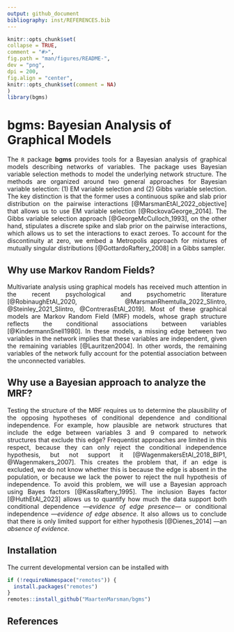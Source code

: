 ```yaml
---
output: github_document
bibliography: inst/REFERENCES.bib
---
```

  
  ```r
knitr::opts_chunk$set(
  collapse = TRUE,
  comment = "#>",
  fig.path = "man/figures/README-",
  dev = "png",
  dpi = 200,
  fig.align = "center",
  knitr::opts_chunk$set(comment = NA)
)
library(bgms)
```

# bgms: Bayesian Analysis of Graphical Models
  
<p style="text-align: justify">The `R` package **bgms** provides tools for a 
Bayesian analysis of graphical models describing networks of variables. The 
package uses Bayesian variable selection methods to model the underlying network 
structure. The methods are organized around two general approaches for Bayesian 
variable selection: (1) EM variable selection and (2) Gibbs variable selection. 
The key distinction is that the former uses a continuous spike and slab prior 
distribution on the pairwise interactions [@MarsmanEtAl_2022_objective] that 
allows us to use EM variable selection [@RockovaGeorge_2014]. The Gibbs variable 
selection approach [@GeorgeMcCulloch_1993], on the other hand, stipulates a 
discrete spike and slab prior on the pairwise interactions, which allows us to 
set the interactions to exact zeroes. To account for the discontinuity at zero, 
we embed a Metropolis approach for mixtures of mutually singular distributions 
[@GottardoRaftery_2008] in a Gibbs sampler.</p>


## Why use Markov Random Fields?
<p style="text-align: justify">Multivariate analysis using graphical models has 
received much attention in the recent psychological and psychometric literature 
[@RobinaughEtAl_2020, @MarsmanRhemtulla_2022_SIintro, @Steinley_2021_SIintro, 
@ContrerasEtAl_2019]. Most of these graphical models are Markov Random Field 
(MRF) models, whose graph structure reflects the conditional associations 
between variables [@KindermannSnell1980]. In these models, a missing edge 
between two variables in the network implies that these variables are 
independent, given the remaining variables [@Lauritzen2004]. In other words, the 
remaining variables of the network fully account for the potential association 
between the unconnected variables.</p>

## Why use a Bayesian approach to analyze the MRF?
<p style="text-align: justify">Testing the structure of the MRF requires us to 
determine the plausibility of the opposing hypotheses of conditional dependence 
and conditional independence. For example, how plausible are network structures 
that include the edge between variables 3 and 9 compared to network structures 
that exclude this edge? Frequentist approaches are limited in this respect, 
because they can only reject the conditional independence hypothesis, but not 
support it [@WagenmakersEtAl_2018_BIP1, @Wagenmakers_2007]. This creates the 
problem that, if an edge is excluded, we do not know whether this is because the 
edge is absent in the population, or because we lack the power to reject the 
null hypothesis of independence.  To avoid this problem, we will use a Bayesian 
approach using Bayes factors [@KassRaftery_1995]. The inclusion Bayes factor 
[@HuthEtAl_2023] allows us to quantify how much the data support both 
conditional dependence ---<em>evidence of edge presence</em>--- or conditional 
independence ---<em>evidence of edge absence</em>. It also allows us to conclude 
that there is only limited support for either hypothesis [@Dienes_2014] ---an 
<em>absence of evidence</em>.</p>


## Installation

The current developmental version can be installed with	
```r
if (!requireNamespace("remotes")) {	
  install.packages("remotes")	
}	
remotes::install_github("MaartenMarsman/bgms")
```


## References